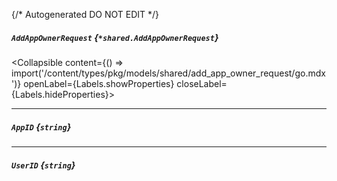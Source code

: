 {/* Autogenerated DO NOT EDIT  */}

##### `AddAppOwnerRequest` *{`*shared.AddAppOwnerRequest`}*
<Collapsible content={() => import('/content/types/pkg/models/shared/add_app_owner_request/go.mdx')} openLabel={Labels.showProperties} closeLabel={Labels.hideProperties}>
</Collapsible>

---
##### `AppID` *{`string`}*

---
##### `UserID` *{`string`}*


